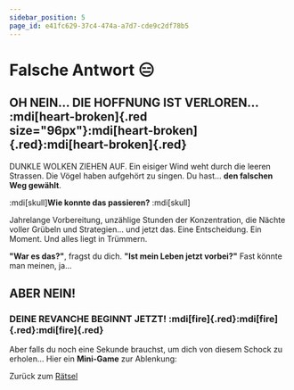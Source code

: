 ```yaml
---
sidebar_position: 5
page_id: e41fc629-37c4-474a-a7d7-cde9c2df78b5
---
```


# Falsche Antwort 😑

## **OH NEIN… DIE HOFFNUNG IST VERLOREN…** :mdi[heart-broken]{.red size="96px"}:mdi[heart-broken]{.red}:mdi[heart-broken]{.red}

DUNKLE WOLKEN ZIEHEN AUF. Ein eisiger Wind weht durch die leeren Strassen. Die Vögel haben aufgehört zu singen. Du hast… **den falschen Weg gewählt**.

&#x20;:mdi[skull]**Wie konnte das passieren?** :mdi[skull]

Jahrelange Vorbereitung, unzählige Stunden der Konzentration, die Nächte voller Grübeln und Strategien… und jetzt das. Eine Entscheidung. Ein Moment. Und alles liegt in Trümmern.

**"War es das?"**, fragst du dich. **"Ist mein Leben jetzt vorbei?"**
Fast könnte man meinen, ja…

## &#x20;**ABER NEIN!**

### **DEINE REVANCHE BEGINNT JETZT!** :mdi[fire]{.red}:mdi[fire]{.red}:mdi[fire]{.red}

Aber falls du noch eine Sekunde brauchst, um dich von diesem Schock zu erholen… Hier ein **Mini-Game** zur Ablenkung:

Zurück zum [Rätsel](https://mint-26e.gbsl.website/mhwmjw)